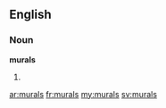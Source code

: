 ==English==
===Noun===
'''murals'''
# {{plural of|[[mural]]}}

[[ar:murals]]
[[fr:murals]]
[[my:murals]]
[[sv:murals]]